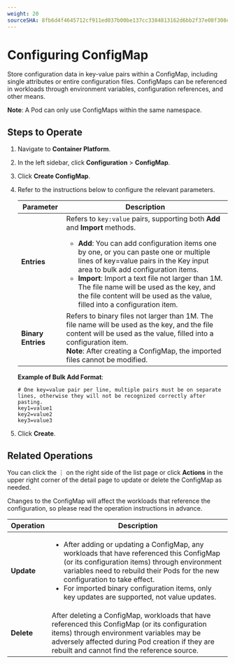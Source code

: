 ```yaml
---
weight: 20
sourceSHA: 8fb6d4f4645712cf911ed037b00be137cc3384813162d6bb2f37e08f308e8806
---
```


# Configuring ConfigMap

Store configuration data in key-value pairs within a ConfigMap, including single attributes or entire configuration files. ConfigMaps can be referenced in workloads through environment variables, configuration references, and other means.

**Note**: A Pod can only use ConfigMaps within the same namespace.

## Steps to Operate

1. Navigate to **Container Platform**.

2. In the left sidebar, click **Configuration** > **ConfigMap**.

3. Click **Create ConfigMap**.

4. Refer to the instructions below to configure the relevant parameters.

   | Parameter         | Description                                                                                                                                                                                              |
   | ----------------- | -------------------------------------------------------------------------------------------------------------------------------------------------------------------------------------------------------- |
   | **Entries** | Refers to `key:value` pairs, supporting both **Add** and **Import** methods.<br /><ul><li>**Add**: You can add configuration items one by one, or you can paste one or multiple lines of key=value pairs in the Key input area to bulk add configuration items.</li><li>**Import**: Import a text file not larger than 1M. The file name will be used as the key, and the file content will be used as the value, filled into a configuration item.</li></ul> |
   | **Binary Entries** | Refers to binary files not larger than 1M. The file name will be used as the key, and the file content will be used as the value, filled into a configuration item.<br />**Note**: After creating a ConfigMap, the imported files cannot be modified.                                                                                                                        |

   **Example of Bulk Add Format**:

   ```
   # One key=value pair per line, multiple pairs must be on separate lines, otherwise they will not be recognized correctly after pasting.
   key1=value1
   key2=value2
   key3=value3
   ```

5. Click **Create**.

## Related Operations

You can click the ⋮ on the right side of the list page or click **Actions** in the upper right corner of the detail page to update or delete the ConfigMap as needed.

Changes to the ConfigMap will affect the workloads that reference the configuration, so please read the operation instructions in advance.

| Operation     | Description                                                                                                               |
| -------------- | ------------------------------------------------------------------------------------------------------------------------- |
| **Update** | <ul><li>After adding or updating a ConfigMap, any workloads that have referenced this ConfigMap (or its configuration items) through environment variables need to rebuild their Pods for the new configuration to take effect.</li><li>For imported binary configuration items, only key updates are supported, not value updates.</li></ul> |
| **Delete** | After deleting a ConfigMap, workloads that have referenced this ConfigMap (or its configuration items) through environment variables may be adversely affected during Pod creation if they are rebuilt and cannot find the reference source.                                          |
